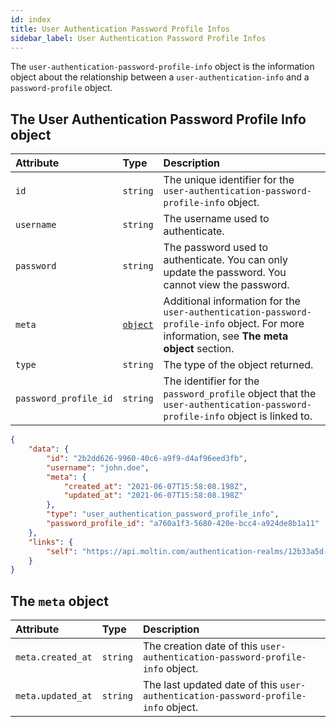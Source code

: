 ```yaml
---
id: index
title: User Authentication Password Profile Infos
sidebar_label: User Authentication Password Profile Infos
---
```


The `user-authentication-password-profile-info` object is the information object about the relationship between a `user-authentication-info` and a `password-profile` object.

## The User Authentication Password Profile Info object

<!--DOCUSAURUS_CODE_TABS-->

<!--Attributes-->

| **Attribute**         | **Type** | **Description** |
|:----------------------| :--- | :--- |
| `id`                  | `string` | The unique identifier for the `user-authentication-password-profile-info` object. |
| `username`            | `string` | The username used to authenticate. |
| `password`            | `string` | The password used to authenticate. You can only update the password. You cannot view the password. |
| `meta`                | [`object`](#the-meta-object) | Additional information for the `user-authentication-password-profile-info` object. For more information, see **The meta object** section. |
| `type`                | `string` | The type of the object returned. |
| `password_profile_id` | `string` | The identifier for the `password_profile` object that the `user-authentication-password-profile-info` object is linked to. |

<!--Sample Response-->

```json
{
    "data": {
        "id": "2b2dd626-9960-40c6-a9f9-d4af96eed3fb",
        "username": "john.doe",
        "meta": {
            "created_at": "2021-06-07T15:58:08.198Z",
            "updated_at": "2021-06-07T15:58:08.198Z"
        },
        "type": "user_authentication_password_profile_info",
        "password_profile_id": "a760a1f3-5680-420e-bcc4-a924de8b1a11"
    },
    "links": {
        "self": "https://api.moltin.com/authentication-realms/12b33a5d-b536-47a8-987d-9cdba15f1647/user-authentication-info/a9dc5358-c3ee-44f9-a36c-3057213e750d/user-authentication-password-profile-info/2b2dd626-9960-40c6-a9f9-d4af96eed3fb"
    }
}
```

<!--END_DOCUSAURUS_CODE_TABS-->

## The `meta` object

| Attribute | Type | Description |
| :--- | :--- | :--- |
| `meta.created_at` | `string` | The creation date of this `user-authentication-password-profile-info` object. |
| `meta.updated_at` | `string` | The last updated date of this `user-authentication-password-profile-info` object. |

